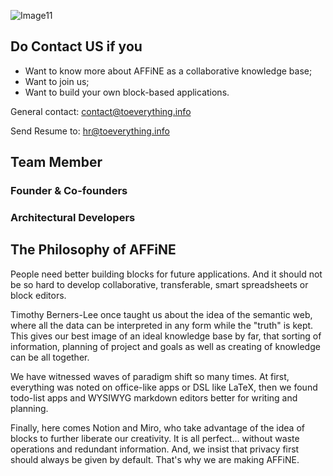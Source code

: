 
![Image11](../components/logo.png)

<Padding />

## Do Contact US if you

- Want to know more about AFFiNE as a collaborative knowledge base;
- Want to join us;
- Want to build your own block-based applications.

General contact: [contact@toeverything.info](mailto:contact@toeverything.info)

Send Resume to: [hr@toeverything.info](mailto:hr@toeverything.info)

<Padding />

## Team Member

### Founder & Co-founders

<Name
  name="Jiachen He"
  link="https://github.com/HeJiachen-PM"
  title="Founder & Product Owner"
  description="The PM and CEO guy."
/>

<Name
  name="Chi Zhang"
  link="https://github.com/tzhangchi"
  title="Co-founder & Head of Engineering"
  description="He builds AFFiNE."
/>

<Name
  name="Xiang Wang"
  link="https://github.com/xiangwang1223"
  title="Co-founder & Head of Machine Learning Algorithms"
  description="Making everyone's life easier by embracing the power of AI."
/>

<Name
  name="Yipei Wei"
  link="https://github.com/Yipei-Operation"
  title="Co-founder & Head of Community Support"
  description="She talks to people so that AFFiNE is something people want."
/>

### Architectural Developers

<Name
  name="Yifeng Wang"
  link="https://github.com/doodlewind"
  title="Head of Graphics Architecture"
/>
<Name
  name="Xiaodong Zuo"
  link="https://github.com/zuoxiaodong0815"
  title="Head of Software Architecture"
/>
<Name
  name="Wenhao Tan"
  link="https://github.com/"
  title="Director of Performance
and Security"
/>
<Name
  name="Xinglong Wang"
  link="https://github.com/alt1o"
  title="Head of Collaboration and Creativity"
/>
<Name
  name="Mingliang Wang"
  link="https://github.com/SaikaSakura"
  title="Head of Structural Editing"
/>

<Padding />

## The Philosophy of AFFiNE

People need better building blocks for future applications. And it should not be so hard to develop collaborative, transferable, smart spreadsheets or block editors.

Timothy Berners-Lee once taught us about the idea of the semantic web, where all the data can be interpreted in any form while the "truth" is kept. This gives our best image of an ideal knowledge base by far, that sorting of information, planning of project and goals as well as creating of knowledge can be all together.

We have witnessed waves of paradigm shift so many times. At first, everything was noted on office-like apps or DSL like LaTeX, then we found todo-list apps and WYSIWYG markdown editors better for writing and planning.

Finally, here comes Notion and Miro, who take advantage of the idea of blocks to further liberate our creativity. It is all perfect... without waste operations and redundant information. And, we insist that privacy first should always be given by default. That's why we are making AFFiNE.

